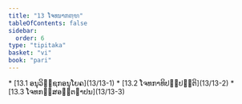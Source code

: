 ```yaml
---
title: "13 ໂຈທນາກຓ຺ຑ"
tableOfContents: false
sidebar:
  order: 6
type: "tipitaka"
basket: "vi"
book: "pari"
---
```



<DynamicBreadcrumb />



<TableOfContents book="pari" section="13">
* [13.1 ອນຸວິຊ຺ຊກອນຸໂຍຄ](13/13-1)
* [13.2 ໂຈທກາທິປຏິປຕ຺ຕິ](13/13-2)
* [13.3 ໂຈທກສ຺ສອຕ຺ຕຌາປນ](13/13-3)
</TableOfContents>